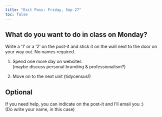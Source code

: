 ```yaml
---
title: "Exit Pass: Friday, Sep 27"
toc: false
---
```


## What do you want to do in class on Monday?

Write a '1' or a '2' on the post-it and stick it on the wall next to the door on your way out. No names required.

1.  Spend one more day on websites\
    (maybe discuss personal branding & professionalism?)

2.  Move on to the next unit (tidycensus!)

## Optional

If you need help, you can indicate on the post-it and I'll email you :)\
(Do write your name, in this case)
